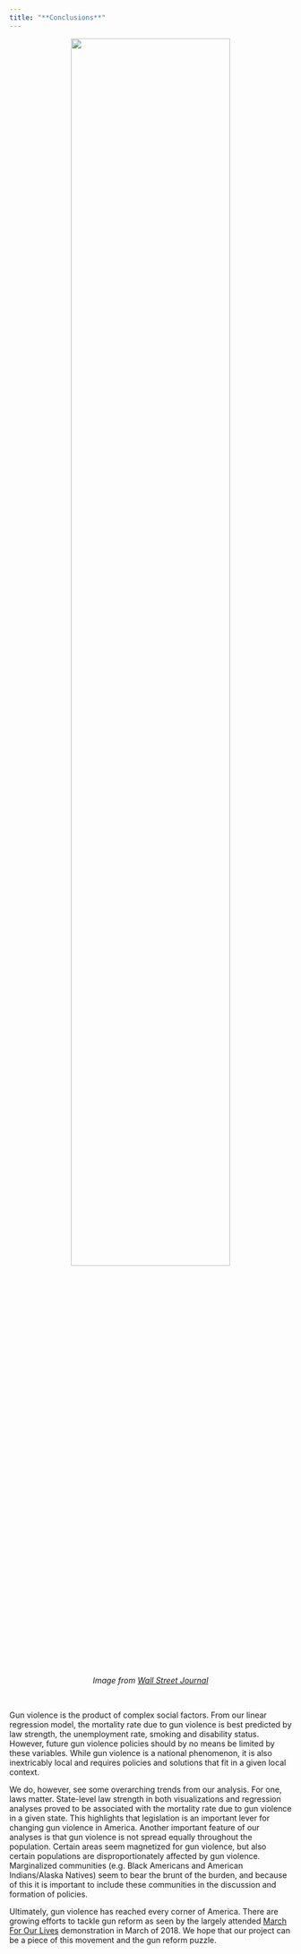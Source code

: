 ```yaml
---
title: "**Conclusions**"
---
```


<center>
<img src="images/Wall_Street_J_photo.jpg" style="width:75%">  
*Image from* [*Wall Street Journal*](https://www.wsj.com/articles/thousands-of-students-expected-to-walk-out-on-columbine-anniversary-1524216600)
</center>

<br>

Gun violence is the product of complex social factors. From our linear regression model, the mortality rate due to gun violence is best predicted by law strength, the unemployment rate, smoking and disability status. However, future gun violence policies should by no means be limited by these variables. While gun violence is a national phenomenon, it is also inextricably local and requires policies and solutions that fit in a given local context. 

We do, however, see some overarching trends from our analysis. For one, laws matter. State-level law strength in both visualizations and regression analyses proved to be associated with the mortality rate due to gun violence in a given state. This highlights that legislation is an important lever for changing gun violence in America. Another important feature of our analyses is that gun violence is not spread equally throughout the population. Certain areas seem magnetized for gun violence, but also certain populations are disproportionately affected by gun violence. Marginalized communities (e.g. Black Americans and American Indians/Alaska Natives) seem to bear the brunt of the burden, and because of this it is important to include these communities in the discussion and formation of policies. 

Ultimately, gun violence has reached every corner of America. There are growing efforts to tackle gun reform as seen by the largely attended [March For Our Lives](https://marchforourlives.com) demonstration in March of 2018. We hope that our project can be a piece of this movement and the gun reform puzzle. 
